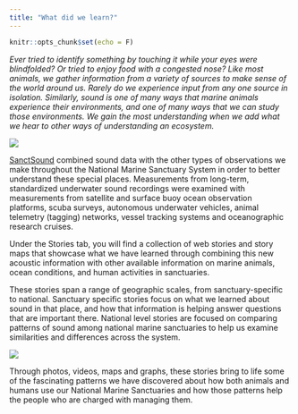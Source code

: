```yaml
---
title: "What did we learn?"
---
```


```r
knitr::opts_chunk$set(echo = F)
```

<!-- source text and layout: [Tutorial_V2_Oct2021 - Google Slides](https://docs.google.com/presentation/d/1ESA1om80tbmSphnJrmyZAfn5HtCIxm-G91Vf1J3c8Vc/edit#slide=id.gefd8a9cf27_0_34) -->

_Ever tried to identify something by touching it while your eyes were blindfolded? Or tried to enjoy food with a congested nose? Like most animals, we gather information from a variety of sources to make sense of the world around us. Rarely do we experience input from any one source in isolation. Similarly, sound is one of many ways that marine animals experience their environments, and one of many ways that we can study those environments. We gain the most understanding when we add what we hear to other ways of understanding an ecosystem._

![](./images/what-learn.png){.img-fluid}


<!--div style= "float:right; padding-left: 10px">
</div-->

[SanctSound](https://nmssanctuarieseus2-dev.azurewebsites.net/news/feb21/sanctsound-overview.html) combined sound data with the other types of observations we make throughout the National Marine Sanctuary System in order to better understand these special places. Measurements from long-term, standardized underwater sound recordings were examined with measurements from satellite and surface buoy ocean observation platforms, scuba surveys, autonomous underwater vehicles, animal telemetry (tagging) networks, vessel tracking systems and oceanographic research cruises. 

<!-- div style= "float:left; padding-right: 10px">
</div-->

Under the Stories tab, you will find a collection of web stories and story maps that showcase what we have learned through combining this new acoustic information with other available information on marine animals, ocean conditions, and human activities in sanctuaries.

These stories span a range of geographic scales, from sanctuary-specific to national. Sanctuary specific stories focus on what we learned about sound in that place, and how that information is helping answer questions that are important there.  National level stories are focused on comparing patterns of sound among national marine sanctuaries to help us examine similarities and differences across the system. 

![](./images/stories.jpeg){.img-fluid}

Through photos, videos, maps and graphs, these stories bring to life some of the fascinating patterns we have discovered about how both animals and humans use our National Marine Sanctuaries and how those patterns help the people who are charged with managing them.


